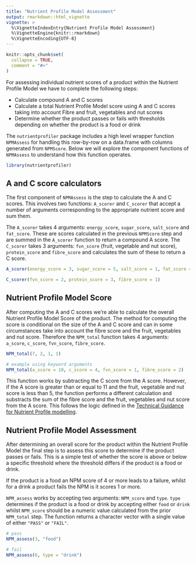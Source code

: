 ```yaml
---
title: "Nutrient Profile Model Assessment"
output: rmarkdown::html_vignette
vignette: >
  %\VignetteIndexEntry{Nutrient Profile Model Assessment}
  %\VignetteEngine{knitr::rmarkdown}
  %\VignetteEncoding{UTF-8}
---
```


```r
knitr::opts_chunk$set(
  collapse = TRUE,
  comment = "#>"
)
```

For assessing individual nutrient scores of a product within the Nutrient
Profile Model we have to complete the following steps:

- Calculate compound A and C scores 
- Calculate a total Nutrient Profile Model score using A and C scores 
taking into account Fibre and fruit, vegetables and nut scores 
- Determine whether the product passes or fails with thresholds depending on
whether the product is a food or drink

The `nutrientprofiler` package includes a high level wrapper function
`NPMAssess` for handling this row-by-row on a data.frame with columns generated
from `NPMScore`. Below we will explore the component functions of `NPMAssess` to
understand how this function operates.

```r
library(nutrientprofiler)
```

## A and C score calculators

The first component of `NPMAssess` is the step to calculate the A and C scores.
This involves two functions: `A_scorer` and `C_scorer` that accept a number of
arguments corresponding to the appropriate nutrient score and sum them.

The `A_scorer` takes 4 arguments: `energy_score`, `sugar_score`, `salt_score` and
`fat_score`. These are scores calculated in the previous `NPMScore` step and are
summed in the `A_scorer` function to return a compound A score. The `C_scorer`
takes 3 arguments: `fvn_score` (fruit, vegetable and nut score), `protein_score`
and `fibre_score` and calculates the sum of these to return a C score.

```r
A_scorer(energy_score = 3, sugar_score = 5, salt_score = 1, fat_score = 2)

C_scorer(fvn_score = 2, protein_score = 3, fibre_score = 1)
```

## Nutrient Profile Model Score 

After computing the A and C scores we're able to calculate the overall Nutrient
Profile Model Score of the product. The method for computing the score is
conditional on the size of the A and C score and can in some circumstances take
into account the fibre score and the fruit, vegetables and nut score. 
Therefore the `NPM_total` function takes 4 arguments: `a_score`, `c_score`,
`fvn_score`, `fibre_score`.

```r
NPM_total(7, 2, 1, 1)

# example using keyword arguments
NPM_total(a_score = 10, c_score = 4, fvn_score = 1, fibre_score = 2)
```

This function works by subtracting the C score from the A score. However, if the A
score is greater than or equal to 11 and the fruit, vegetable and nut score is
less than 5, the function performs a different calculation and substracts the
sum of the fibre score and the fruit, vegetables and nut score from the A score.
This follows the logic defined in the [Technical Guidance for Nutrient Profile
modelling](https://assets.publishing.service.gov.uk/government/uploads/system/uploads/attachment_data/file/216094/dh_123492.pdf).

## Nutrient Profile Model Assessment 

After determining an overall score for the product within the Nutrient Profile
Model the final step is to assess this score to determine if the product passes
or fails. This is a simple test of whether the score is above or below a
specific threshold where the threshold differs if the product is a food or
drink.

If the product is a food an NPM score of 4 or more leads to a failure, whilst
for a drink a product fails the NPM is it scores 1 or more.

`NPM_assess` works by accepting two arguments: `NPM_score` and `type`. `type`
determines if the product is a food or drink by accepting either `food` or
`drink` whilst `NPM_score` should be a numeric value calculated from the prior
`NPM_total` step. The function returns a character vector with a single value of
either `"PASS"` or `"FAIL"`.

```r
# pass
NPM_assess(3, "food")

# fail
NPM_assess(6, type = "drink")
```
